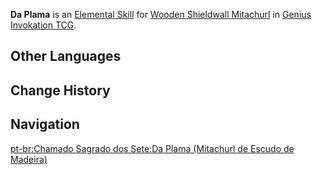 {{Genius Invokation TCG Skill Infobox
|title      = Da Plama
|image      = Da Plama (Wooden Shieldwall Mitachurl) Character Card Skill.png
|type       = Elemental Skill
|character  = Wooden Shieldwall Mitachurl
|element    = Dendro
|matching   = 3
|unaligned  = 
|effect     = Deals 3 {{Color|Physical DMG}}.
|order      = 2
}}
'''Da Plama''' is an [[Character Card Elemental Skill|Elemental Skill]] for [[Wooden Shieldwall Mitachurl (Character Card)|Wooden Shieldwall Mitachurl]] in [[Genius Invokation TCG]].

==Other Languages==
{{Other Languages|Da Plama (Ice Shieldwall Mitachurl)}}

==Change History==
{{Change History|3.7}}

==Navigation==
{{Genius Invokation TCG Skill Navbox|Wooden Shieldwall Mitachurl}}
[[pt-br:Chamado Sagrado dos Sete:Da Plama (Mitachurl de Escudo de Madeira)]]